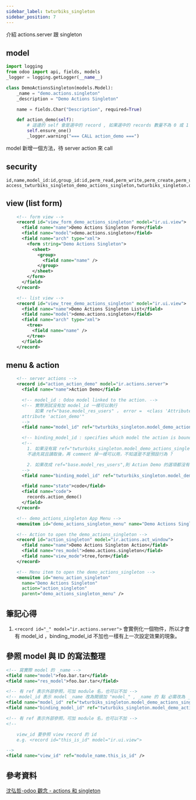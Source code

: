 ```yaml
---
sidebar_label: twturbiks_singleton
sidebar_position: 7
---
```


介紹 actions.server 跟 singleton

## model

```python
import logging
from odoo import api, fields, models
_logger = logging.getLogger(__name__)

class DemoActionsSingleton(models.Model):
    _name = "demo.actions.singleton"
    _description = "Demo Actions Singleton"

    name = fields.Char("Description", required=True)

    def action_demo(self):
        # 這邊的 self 會是選中的 record , 如果選中的 records 數量不為 0 或 1 則會報錯。
        self.ensure_one()
        _logger.warning("=== CALL action_demo ===")
```

model 新增一個方法，待 server action 來 call

## security

```csv
id,name,model_id:id,group_id:id,perm_read,perm_write,perm_create,perm_unlink
access_twturbiks_singleton_demo_actions_singleton,twturbiks_singleton.demo_actions_singleton,model_demo_actions_singleton,base.group_user,1,1,1,1
```

## view (list form)

```xml
    <!-- form view -->
    <record id="view_form_demo_actions_singleton" model="ir.ui.view">
      <field name="name">Demo Actions Singleton Form</field>
      <field name="model">demo.actions.singleton</field>
      <field name="arch" type="xml">
        <form string="Demo Actions Singleton">
          <sheet>
            <group>
              <field name="name" />
            </group>
          </sheet>
        </form>
      </field>
    </record>

    <!-- list view -->
    <record id="view_tree_demo_actions_singleton" model="ir.ui.view">
      <field name="name">Demo Actions Singleton List</field>
      <field name="model">demo.actions.singleton</field>
      <field name="arch" type="xml">
        <tree>
          <field name="name" />
        </tree>
      </field>
    </record>
```

## menu & action

```xml
    <!-- server actions -->
    <record id="action_action_demo" model="ir.actions.server">
      <field name="name">Action Demo</field>

      <!-- model_id : Odoo model linked to the action. -->
      <!-- 實際測試沒有加 model_id 一樣可以執行
           如果 ref="base.model_res_users" ， error =  <class 'AttributeError'>: "'NoneType' object has no
      attribute 'action_demo'"
      -->
      <field name="model_id" ref="twturbiks_singleton.model_demo_actions_singleton" />

      <!-- binding_model_id : specifies which model the action is bound to -->
      <!--
        1. 如果沒有寫 ref="twturbiks_singleton.model_demo_actions_singleton" , 則 Action Demo 的選項都沒有 ，
        不過先寫且讀取後，再 comment 掉一樣可以用，不知道是不是預設行為 ?

        2. 如果改成 ref="base.model_res_users",則 Action Demo 的選項都沒有 ，comment 掉一樣不會出現。
      -->
      <field name="binding_model_id" ref="twturbiks_singleton.model_demo_actions_singleton" />

      <field name="state">code</field>
      <field name="code">
        records.action_demo()
      </field>
    </record>

    <!-- demo_actions_singleton App Menu -->
    <menuitem id="demo_actions_singleton_menu" name="Demo Actions Singleton" />

    <!-- Action to open the demo_actions_singleton -->
    <record id="action_singleton" model="ir.actions.act_window">
      <field name="name">Demo Actions Singleton Action</field>
      <field name="res_model">demo.actions.singleton</field>
      <field name="view_mode">tree,form</field>
    </record>

    <!-- Menu item to open the demo_actions_singleton -->
    <menuitem id="menu_action_singleton"
      name="Demo Actions Singleton"
      action="action_singleton"
      parent="demo_actions_singleton_menu" />
```

## 筆記心得

1. `<record id="_" model="ir.actions.server">` 會實例化一個物件，所以才會有 model_id ，binding_model_id 不加也一樣有上一次設定效果的現象。

## 參照 model 與 ID 的寫法整理

```xml
<!-- 寫實際 model 的 _name -->
<field name="model">foo.bar.tar</field>
<field name="res_model">foo.bar.tar</field>

<!-- 有 ref 表示外部參照，可加 module 名，也可以不加 -->
<!-- model_id 表示 model _name 改為開頭加 "model_" , _name 的 點 必需改為 _ -->
<field name="model_id" ref="twturbiks_singleton.model_demo_actions_singleton" />
<field name="binding_model_id" ref="twturbiks_singleton.model_demo_actions_singleton" />

<!-- 有 ref 表示外部參照，可加 module 名，也可以不加 -->
<!--

    view_id 要參照 view record 的 id
    e.g. <record id="this_is_id" model="ir.ui.view">

-->
<field name="view_id" ref="module_name.this_is_id" />
```

## 參考資料

[沈弘哲-odoo 觀念 - actions 和 singleton](https://github.com/twtrubiks/odoo-demo-addons-tutorial/tree/14.0/demo_actions_singleton)
